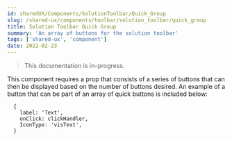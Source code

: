 ```yaml
---
id: sharedUX/Components/SolutionToolbar/Quick_Group
slug: /shared-ux/components/toolbar/solution_toolbar/quick_group
title: Solution Toolbar Quick Group
summary: 'An array of buttons for the solution toolbar'
tags: ['shared-ux', 'component']
date: 2022-02-23
---
```


> This documentation is in-progress.

This component requires a prop that consists of a series of buttons that can then be displayed based on the number of buttons desired. An example of a button that can be part of an array of quick buttons is included below:

```
  {
    label: 'Text',
    onClick: clickHandler,
    IconType: 'visText',
  }
```
